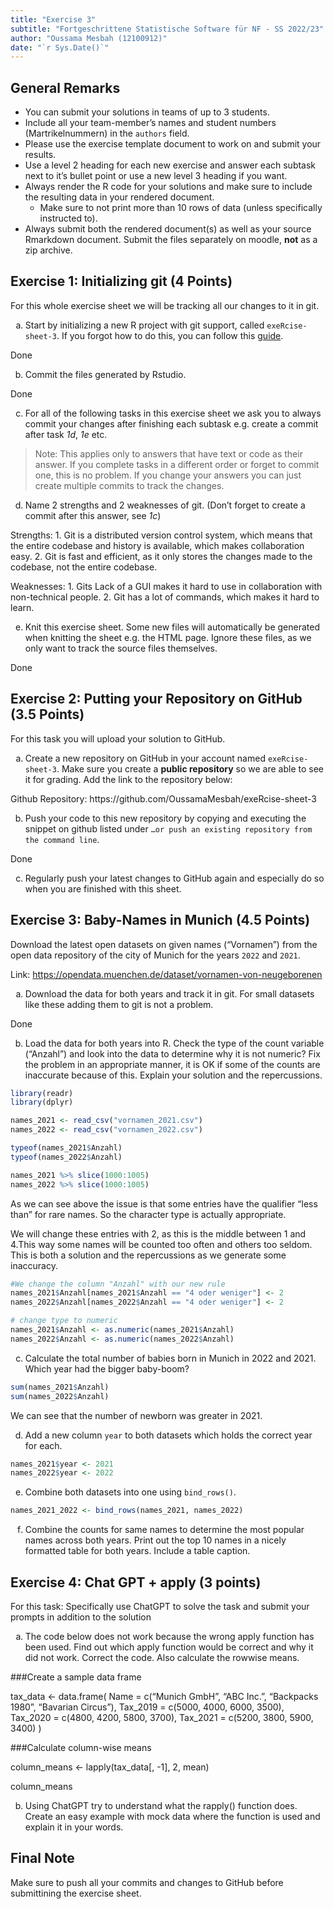 ```yaml
---
title: "Exercise 3"
subtitle: "Fortgeschrittene Statistische Software für NF - SS 2022/23"
author: "Oussama Mesbah (12100912)"
date: "`r Sys.Date()`"
---
```


## General Remarks

-   You can submit your solutions in teams of up to 3 students.
-   Include all your team-member's names and student numbers
    (Martrikelnummern) in the `authors` field.
-   Please use the exercise template document to work on and submit your
    results.
-   Use a level 2 heading for each new exercise and answer each subtask
    next to it's bullet point or use a new level 3 heading if you want.
-   Always render the R code for your solutions and make sure to include
    the resulting data in your rendered document.
    -   Make sure to not print more than 10 rows of data (unless
        specifically instructed to).
-   Always submit both the rendered document(s) as well as your source
    Rmarkdown document. Submit the files separately on moodle, **not**
    as a zip archive.

## Exercise 1: Initializing git (4 Points)

For this whole exercise sheet we will be tracking all our changes to it
in git.

a)  Start by initializing a new R project with git support, called
    `exeRcise-sheet-3`. If you forgot how to do this, you can follow
    this
    [guide](https://malikaihle.github.io/Introduction-RStudio-Git-GitHub/rstudio_project.html).

Done

b)  Commit the files generated by Rstudio.

Done

c)  For all of the following tasks in this exercise sheet we ask you to
    always commit your changes after finishing each subtask e.g. create
    a commit after task *1d*, *1e* etc.

> Note: This applies only to answers that have text or code as their
> answer. If you complete tasks in a different order or forget to commit
> one, this is no problem. If you change your answers you can just
> create multiple commits to track the changes.

d)  Name 2 strengths and 2 weaknesses of git. (Don't forget to create a
    commit after this answer, see *1c*)

Strengths: 
1. Git is a distributed version control system, which means that the entire codebase and history is available, which makes collaboration easy.
2. Git is fast and efficient, as it only stores the changes made to the codebase, not the entire codebase.

Weaknesses:
1. Gits Lack of a GUI makes it hard to use in collaboration with non-technical people.
2. Git has a lot of commands, which makes it hard to learn.

e)  Knit this exercise sheet. Some new files will automatically be
    generated when knitting the sheet e.g. the HTML page. Ignore these
    files, as we only want to track the source files themselves.
    
Done

## Exercise 2: Putting your Repository on GitHub (3.5 Points)

For this task you will upload your solution to GitHub.

a)  Create a new repository on GitHub in your account named
    `exeRcise-sheet-3`. Make sure you create a **public repository** so
    we are able to see it for grading. Add the link to the repository
    below:
    
Github Repository: https://github.com/OussamaMesbah/exeRcise-sheet-3

b)  Push your code to this new repository by copying and executing the
    snippet on github listed under
    `…or push an existing repository from the command line`.

Done    

c)  Regularly push your latest changes to GitHub again and especially do
    so when you are finished with this sheet.

## Exercise 3: Baby-Names in Munich (4.5 Points)

Download the latest open datasets on given names ("Vornamen") from the
open data repository of the city of Munich for the years `2022` and
`2021`.

Link: <https://opendata.muenchen.de/dataset/vornamen-von-neugeborenen>

a)  Download the data for both years and track it in git. For small
    datasets like these adding them to git is not a problem.
    
Done

b)  Load the data for both years into R. Check the type of the count
    variable ("Anzahl") and look into the data to determine why it is
    not numeric? Fix the problem in an appropriate manner, it is OK if
    some of the counts are inaccurate because of this. Explain your
    solution and the repercussions.

```r
library(readr)
library(dplyr)

names_2021 <- read_csv("vornamen_2021.csv")
names_2022 <- read_csv("vornamen_2022.csv")

typeof(names_2021$Anzahl)
typeof(names_2022$Anzahl)
```
```r
names_2021 %>% slice(1000:1005)
names_2022 %>% slice(1000:1005)
```
As we can see above the issue is that some entries have the qualifier "less than"
for rare names. So the character type is actually appropriate.

We will change these entries with 2, as this is the middle between 1 and 4.This way
some names will be counted too often and others too seldom. This is both a solution 
and the repercussions as we generate some inaccuracy. 

```r
#We change the column "Anzahl" with our new rule
names_2021$Anzahl[names_2021$Anzahl == "4 oder weniger"] <- 2
names_2022$Anzahl[names_2022$Anzahl == "4 oder weniger"] <- 2

# change type to numeric
names_2021$Anzahl <- as.numeric(names_2021$Anzahl)
names_2022$Anzahl <- as.numeric(names_2022$Anzahl)
```

c)  Calculate the total number of babies born in Munich in 2022
    and 2021. Which year had the bigger baby-boom?
    

```r
sum(names_2021$Anzahl)
sum(names_2022$Anzahl)
```
We can see that the number of newborn was greater in 2021. 

d)  Add a new column `year` to both datasets which holds the correct
    year for each.

```r
names_2021$year <- 2021
names_2022$year <- 2022
```

e)  Combine both datasets into one using `bind_rows()`.

```r
names_2021_2022 <- bind_rows(names_2021, names_2022)
```

f)  Combine the counts for same names to determine the most popular
    names across both years. Print out the top 10 names in a nicely
    formatted table for both years. Include a table caption.

## Exercise 4: Chat GPT + apply (3 points)

For this task: Specifically use ChatGPT to solve the task and submit
your prompts in addition to the solution

a)  The code below does not work because the wrong apply function has
    been used. Find out which apply function would be correct and why it
    did not work. Correct the code. Also calculate the rowwise means.

###Create a sample data frame

tax_data \<- data.frame( Name = c("Munich GmbH", "ABC Inc.", "Backpacks
1980", "Bavarian Circus"), Tax_2019 = c(5000, 4000, 6000, 3500),
Tax_2020 = c(4800, 4200, 5800, 3700), Tax_2021 = c(5200, 3800, 5900,
3400) )

###Calculate column-wise means

column_means \<- lapply(tax_data\[, -1\], 2, mean)

column_means

b)  Using ChatGPT try to understand what the rapply() function does.
    Create an easy example with mock data where the function is used and
    explain it in your words.

## Final Note

Make sure to push all your commits and changes to GitHub before
submittining the exercise sheet.
